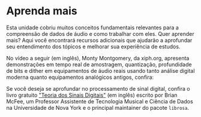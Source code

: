 # Aprenda mais

Esta unidade cobriu muitos conceitos fundamentais relevantes para a compreensão de dados de áudio e como trabalhar com eles.
Quer aprender mais? Aqui você encontrará recursos adicionais que ajudarão a aprofundar seu entendimento dos tópicos e
melhorar sua experiência de estudos.

No vídeo a seguir (em inglês), Monty Montgomery, da xiph.org, apresenta demonstrações em tempo real de amostragem, quantização,
profundidade de bits e dither em equipamentos de áudio reais usando tanto análise digital moderna quanto equipamentos analógicos antigos, confira:

<Youtube id="cIQ9IXSUzuM"/>

Se você deseja se aprofundar no processamento de sinal digital, confira o livro gratuito ["Teoria dos Sinais Digitais"](https://brianmcfee.net/dstbook-site/content/intro.html) (em inglês)
escrito por Brian McFee, um Professor Assistente de Tecnologia Musical e Ciência de Dados na Universidade de Nova York e o principal maintainer
do pacote `librosa`.
